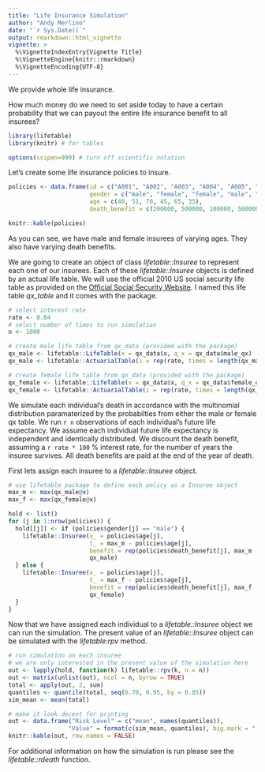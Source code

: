 ```yaml
---
title: "Life Insurance Simulation"
author: "Andy Merlino"
date: "`r Sys.Date()`"
output: rmarkdown::html_vignette
vignette: >
  %\VignetteIndexEntry{Vignette Title}
  %\VignetteEngine{knitr::rmarkdown}
  %\VignetteEncoding{UTF-8}
---
```



We provide whole life insurance.  

How much money do we need to set aside today to have a certain probability that we can payout the entire life insurance  benefit to all insurees?

```r
library(lifetable)
library(knitr) # for tables

options(scipen=999) # turn off scientific notation
```

Let's create some life insurance policies to insure.

```r
policies <- data.frame(id = c("A001", "A002", "A003", "A004", "A005", "A006"),
                       gender = c("male", "female", "female", "male", "male", "female"),
                       age = c(40, 51, 70, 45, 65, 35),
                       death_benefit = c(200000, 500000, 100000, 500000, 1000000, 2000000))

knitr::kable(policies)
```

As you can see, we have male and female insurees of varying ages.  They also have varying death benefits.

We are going to create an object of class *lifetable::Insuree* to represent each one of our insurees.  Each of these *lifetable::Insuree* objects is defined by an actual life table.  We will use the official 2010 US social security life table as provided on the [Official Social Security Website](http://www.ssa.gov/oact/STATS/table4c6.html).  I named this life table *qx_table* and it comes with the package.

```r
# select interest rate
rate <- 0.04
# select number of times to run simulation
n <- 1000

# create male life table from qx_data (provided with the package)
qx_male <- lifetable::LifeTable(x = qx_data$x, q_x = qx_data$male_qx)
qx_male <- lifetable::ActuarialTable(i = rep(rate, times = length(qx_male@x)), qx_male)

# create female life table from qx_data (provided with the package)
qx_female <- lifetable::LifeTable(x = qx_data$x, q_x = qx_data$female_qx)
qx_female <- lifetable::ActuarialTable(i = rep(rate, times = length(qx_female@x)), qx_female)
```

We simulate each individual's death in accordance with the multinomial distribution paramaterized by the probabilties from either the male or female qx table.  We run `r n` observations of each individual's future life expectancy.  We assume each individual future life expectancy is independent and identically distributed.  We discount the death benefit, assuming a `r rate * 100` % interest rate, for the number of years the insuree survives.  All death benefits are paid at the end of the year of death.

First lets assign each insuree to a *lifetable::Insuree* object.

```r
# use lifetable package to define each policy as a Insuree object
max_m <- max(qx_male@x)
max_f <- max(qx_female@x)

hold <- list()
for (j in 1:nrow(policies)) {
  hold[[j]] <- if (policies$gender[j] == "male") {
    lifetable::Insuree(x_ = policies$age[j], 
                       t_ = max_m - policies$age[j],
                       benefit = rep(policies$death_benefit[j], max_m - policies$age[j]), 
                       qx_male)
  } else {
    lifetable::Insuree(x_ = policies$age[j], 
                       t_ = max_f - policies$age[j],
                       benefit = rep(policies$death_benefit[j], max_f - policies$age[j]), 
                       qx_female)
  }
}
```

Now that we have assigned each individual to a *lifetable::Insuree* object we can run the simulation.  The present value of an *lifetable::Insuree* object can be simulated with the *lifetable:rpv* method. 

```r
# run simulation on each insuree
# we are only interested in the present value of the simulation here
out <- lapply(hold, function(k) lifetable::rpv(k, n = n))
out <- matrix(unlist(out), ncol = n, byrow = TRUE)
total <- apply(out, 2, sum)
quantiles <- quantile(total, seq(0.70, 0.95, by = 0.05))
sim_mean <- mean(total)

# make it look decent for printing
out <- data.frame("Risk Level" = c("mean", names(quantiles)),
                 "Value" = format(c(sim_mean, quantiles), big.mark = ","))
knitr::kable(out, row.names = FALSE)
```

For additional information on how the simulation is run please see the *lifetable::rdeath* function.